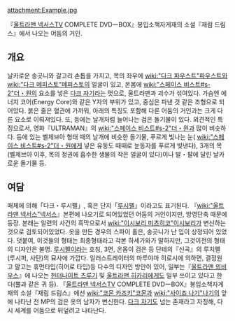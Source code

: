 attachment:Example.jpg

『[[울트라맨 넥서스]]TV COMPLETE DVDーBOX』봉입소책자게재의 소설『재림 드림스』에서 나오는 어둠의 거인.

== 개요 ==
날카로운 송곳니와 갈고리 손톱을 가지고, 목의 좌우에 [[wiki:"다크 파우스트"파우스트]]와 [[wiki:"다크 메피스토"메피스토]]의 얼굴이 있고, 온몸에 [[wiki:"스페이스 비스트#s-2"더・원]]의 요소를 넣은 [[다크 자기]]라는 멋으로, 울트라맨과 괴수가 섞여있다. 
가슴엔 에너지 코어(Energy Core)와 같은 Y자의 부위가 있고, 중심은 파낸 것 같은 조형으로 되어있다. 
붉은 줄은 혈관에 가까워, 아래의 특징도 포함해 다른 어둠의 거인과는 크게 다른 요소로 이뤄져있다. 
또, 등에는 날개처럼 늘어나는 검은 돌기물이 있다. 
외견적인 특징으로서, 영화『ULTRAMAN』의 [[wiki:"스페이스 비스트#s-2"더・원]]과 많이 비슷하다. 
등에 있는 벨제브아 형태 때의 날개에 비슷한 돌기물, 푸르게 빛나는 눈( [[wiki:"스페이스 비스트#s-2"더・원]]에게 넣은 유동도 때때로 눈동자를 푸르게 빛낸다), 3개의 목(벨제브아 이후, 목의 정권에 흡수한 생물의 작은 얼굴이 있다)이나 발・팔에 달린 날카로운 돌기물 등. 

== 여담 ==
매체에 의해「다크・루시펠」, 혹은 단지「[[루시펠]]」이라고도 표기된다. 
『[[wiki:"울트라맨 넥서스"넥서스]]』본편에 나오기로 되어있었던 어둠의 거인이지만, 방영단축 때문에 등장. 
본래는 일련의 사건의 흑막으로서 [[wiki:"이시보리 미츠히코"이시보리]]가 변신하는 것으로 검토되어있었다. 
옷을 만든 경우의 스파이 홀은, 송곳니가 난 입이 상정되어 있었다. 
덧붙여, 이것들의 형태는 최종형태라고 각본 하세가와가 말하지만, 그것이전의 형태의 디자인은 불명. 
[[루시펠]]이라는 호칭, 3면, 온몸이 검은 등 단테의『신곡』의 루치펠(루시퍼, 사탄)의 묘사에 가깝다. 
일러스트레이터의 마루야마 히로시에 의하면, 결정원고 말고는 휴먼타입(히어로 타입)등 다수의 디자인 방안이 있어, 일부는『[[울트라맨 뫼비우스]]』에 나오는 [[헌터나이트 츠루기]] 및 [[울트라맨 히카리]]에게도 일부 쓰이고 있다고 한다(뿔과 같은 귀 등). 
『[[울트라맨 넥서스]]TV COMPLETE DVDーBOX』봉입소책자게재의 소설『재림 드림스』에선 [[wiki:"코몬 카즈키"코몬]]과 [[wiki:"사이죠 나기"나기]]의 앞에 나타난 전 MP의 검은 옷의 남자가 변신한다. 
[[다크 자기]]도 넘는 존재라고 자칭해, 다시 세계를 어둠으로 뒤덮려고 나타난다. 
